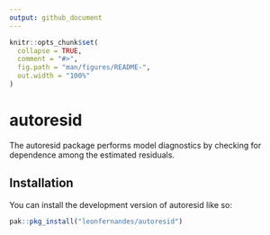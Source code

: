 ```yaml
---
output: github_document
---
```


<!-- README.md is generated from README.Rmd. Please edit that file -->

```r
knitr::opts_chunk$set(
  collapse = TRUE,
  comment = "#>",
  fig.path = "man/figures/README-",
  out.width = "100%"
)
```

# autoresid

<!-- badges: start -->
<!-- badges: end -->

The autoresid package performs model diagnostics by checking for dependence
among the estimated residuals.

## Installation

You can install the development version of autoresid like so:

``` r
pak::pkg_install("leonfernandes/autoresid")
```